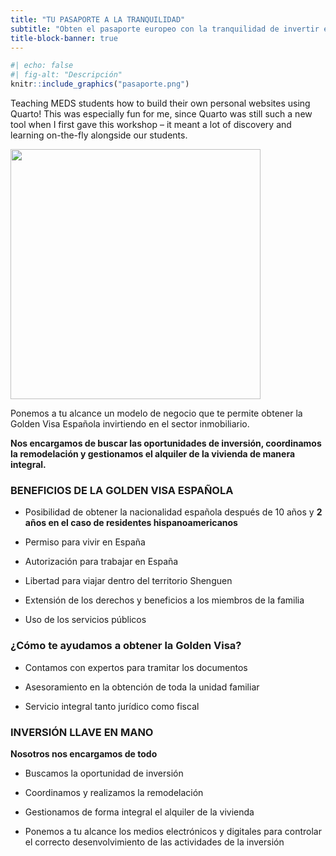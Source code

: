 ```yaml
---
title: "TU PASAPORTE A LA TRANQUILIDAD"
subtitle: "Obten el pasaporte europeo con la tranquilidad de invertir en el sector más seguro de la economía "
title-block-banner: true
---
```


:::{.column-margin}
```r
#| echo: false
#| fig-alt: "Descripción"
knitr::include_graphics("pasaporte.png")
```
::: {.extra-small-text .dark-gray-text .topbr}
Teaching MEDS students how to build their own personal websites using Quarto! This was especially fun for me, since Quarto was still such a new tool when I first gave this workshop -- it meant a lot of discovery and learning on-the-fly alongside our students.
:::
:::

![](ICONO1.png){fig-align="center" width="400"}

Ponemos a tu alcance un modelo de negocio que te permite obtener la Golden Visa Española invirtiendo en el sector inmobiliario.

**Nos encargamos de buscar las oportunidades de inversión, coordinamos la remodelación y gestionamos el alquiler de la vivienda de manera integral.**


### **BENEFICIOS DE LA GOLDEN VISA ESPAÑOLA**

-   Posibilidad de obtener la nacionalidad española después de 10 años y **2 años en el caso de residentes hispanoamericanos**

-   Permiso para vivir en España

-   Autorización para trabajar en España

-   Libertad para viajar dentro del territorio Shenguen

-   Extensión de los derechos y beneficios a los miembros de la familia

-   Uso de los servicios públicos

### **¿Cómo te ayudamos a obtener la Golden Visa?**

-   Contamos con expertos para tramitar los documentos

-   Asesoramiento en la obtención de toda la unidad familiar

-   Servicio integral tanto jurídico como fiscal

### **INVERSIÓN LLAVE EN MANO**

**Nosotros nos encargamos de todo**

-   Buscamos la oportunidad de inversión

-   Coordinamos y realizamos la remodelación

-   Gestionamos de forma integral el alquiler de la vivienda

-   Ponemos a tu alcance los medios electrónicos y digitales para controlar el correcto desenvolvimiento de las actividades de la inversión

